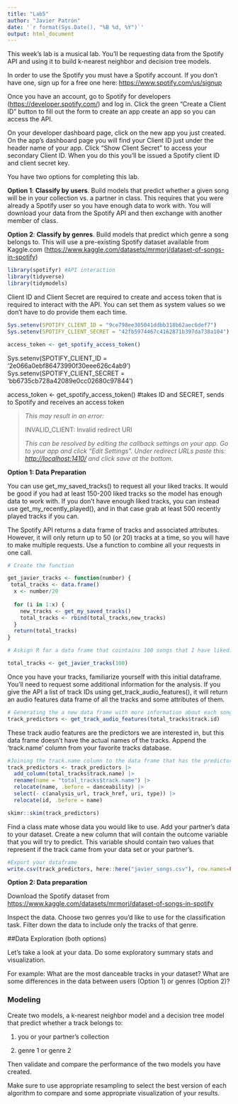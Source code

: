 ```yaml
---
title: "Lab5"
author: "Javier Patrón"
date: '`r format(Sys.Date(), "%B %d, %Y")`'
output: html_document
---
```


This week's lab is a musical lab. You'll be requesting data from the Spotify API and using it to build k-nearest neighbor and decision tree models.

In order to use the Spotify you must have a Spotify account. If you don't have one, sign up for a free one here: <https://www.spotify.com/us/signup>

Once you have an account, go to Spotify for developers (<https://developer.spotify.com/>) and log in. Click the green "Create a Client ID" button to fill out the form to create an app create an app so you can access the API.

On your developer dashboard page, click on the new app you just created. On the app's dashboard page you will find your Client ID just under the header name of your app. Click "Show Client Secret" to access your secondary Client ID. When you do this you'll be issued a Spotify client ID and client secret key.

You have two options for completing this lab.

**Option 1**: **Classify by users**. Build models that predict whether a given song will be in your collection vs. a partner in class. This requires that you were already a Spotify user so you have enough data to work with. You will download your data from the Spotify API and then exchange with another member of class.

**Option 2**: **Classify by genres**. Build models that predict which genre a song belongs to. This will use a pre-existing Spotify dataset available from Kaggle.com (<https://www.kaggle.com/datasets/mrmorj/dataset-of-songs-in-spotify>)

```r
library(spotifyr) #API interaction
library(tidyverse)
library(tidymodels)
```

Client ID and Client Secret are required to create and access token that is required to interact with the API. You can set them as system values so we don't have to do provide them each time.

```r

Sys.setenv(SPOTIFY_CLIENT_ID = "9ce798ee305041ddbb318b62aec6def7")
Sys.setenv(SPOTIFY_CLIENT_SECRET = "42fb5974467c4162871b397da738a104")

access_token <- get_spotify_access_token()

```

Sys.setenv(SPOTIFY_CLIENT_ID = '2e066a0ebf86473990f30eee626c4ab9') Sys.setenv(SPOTIFY_CLIENT_SECRET = 'bb6735cb728a42089e0cc02680c97844')

access_token \<- get_spotify_access_token() #takes ID and SECRET, sends to Spotify and receives an access token

> *This may result in an error:*
>
> INVALID_CLIENT: Invalid redirect URI
>
> *This can be resolved by editing the callback settings on your app. Go to your app and click "Edit Settings". Under redirect URLs paste this: <http://localhost:1410/> and click save at the bottom.*

**Option 1: Data Preparation**

You can use get_my_saved_tracks() to request all your liked tracks. It would be good if you had at least 150-200 liked tracks so the model has enough data to work with. If you don't have enough liked tracks, you can instead use get_my_recently_played(), and in that case grab at least 500 recently played tracks if you can.

The Spotify API returns a data frame of tracks and associated attributes. However, it will only return up to 50 (or 20) tracks at a time, so you will have to make multiple requests. Use a function to combine all your requests in one call.


```r

# Create the function

get_javier_tracks <- function(number) {
 total_tracks <- data.frame()
  x <- number/20
  
  for (i in 1:x) {
    new_tracks <- get_my_saved_tracks()
    total_tracks <- rbind(total_tracks,new_tracks)
  }
  return(total_tracks)
}

```

```r
# Askign R for a data frame that cointains 100 songs that I have liked. The #100 its because its the maximum length of the ids vector for generating the predictors with get_track_audio_features()

total_tracks <- get_javier_tracks(100)
```

Once you have your tracks, familiarize yourself with this initial dataframe. You'll need to request some additional information for the analysis. If you give the API a list of track IDs using get_track_audio_features(), it will return an audio features data frame of all the tracks and some attributes of them.

```r
# Generating the a new data frame with more information about each song.
track_predictors <- get_track_audio_features(total_tracks$track.id)

```

These track audio features are the predictors we are interested in, but this data frame doesn't have the actual names of the tracks. Append the 'track.name' column from your favorite tracks database.

```r
#Joining the track.name column to the data frame that has the predictors
track_predictors <- track_predictors |> 
  add_column(total_tracks$track.name) |> 
  rename(name = "total_tracks$track.name") |> 
  relocate(name, .before = danceability) |> 
  select(- c(analysis_url, track_href, uri, type)) |> 
  relocate(id, .before = name)

skimr::skim(track_predictors)


```

Find a class mate whose data you would like to use. Add your partner's data to your dataset. Create a new column that will contain the outcome variable that you will try to predict. This variable should contain two values that represent if the track came from your data set or your partner's.


```r
#Export your dataframe
write.csv(track_predictors, here::here("javier_songs.csv"), row.names=FALSE)

```



**Option 2: Data preparation**

Download the Spotify dataset from <https://www.kaggle.com/datasets/mrmorj/dataset-of-songs-in-spotify>

Inspect the data. Choose two genres you'd like to use for the classification task. Filter down the data to include only the tracks of that genre.

##Data Exploration (both options)

Let's take a look at your data. Do some exploratory summary stats and visualization.

For example: What are the most danceable tracks in your dataset? What are some differences in the data between users (Option 1) or genres (Option 2)?

### **Modeling**

Create two models, a k-nearest neighbor model and a decision tree model that predict whether a track belongs to:

1.  you or your partner's collection

2.  genre 1 or genre 2

Then validate and compare the performance of the two models you have created.

Make sure to use appropriate resampling to select the best version of each algorithm to compare and some appropriate visualization of your results.
